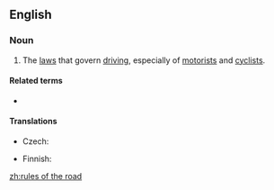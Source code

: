==English==
{{wikipedia|traffic}}

===Noun===
{{en-noun|-}}

# The [[law]]s that govern [[driving]], especially of [[motorist]]s and [[cyclist]]s.

====Related terms====
* {{l|en|rule of the road}}

====Translations====
{{trans-top|rules and regulations}}
* Czech: {{t|cs|pravidla silničního provozu|n-p}}
{{trans-mid}}
* Finnish: {{t|fi|liikennesäännöt}}
{{trans-bottom}}

[[zh:rules of the road]]